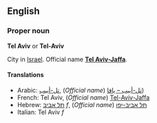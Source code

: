==English==

===Proper noun===
'''Tel Aviv''' or '''Tel-Aviv'''

City in [[Israel]].  Official name '''[[Tel Aviv-Jaffa]]'''.

====Translations====
*Arabic: [[تل-أبيب]], (''Official name'') [[تل-أبيب – يافا]]) 
*French: Tel Aviv, (''Official name'') [[Tel-Aviv-Jaffa]]
*Hebrew: [[תל אביב]] ''f'', (''Official name'') [[תל אביב-יפו]]
*Italian: Tel Aviv ''f''